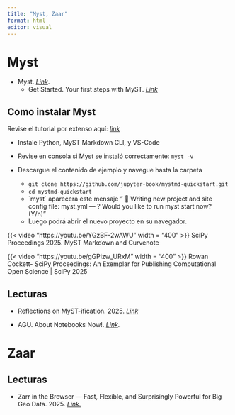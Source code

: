 ```yaml
---
title: "Myst, Zaar"
format: html
editor: visual
---
```


# Myst

-   Myst. [*Link*](https://mystmd.org/guide).
    -   Get Started. Your first steps with MyST. [*Link*](https://mystmd.org/guide/quickstart)

::: {.callout-tip appearance="minimal"}
## Como instalar Myst

Revise el tutorial por extenso aquí: [*link*](https://mystmd.org/guide/quickstart)

-   Instale Python, MyST Markdown CLI, y VS-Code

-   Revise en consola si Myst se instaló correctamente: `myst -v`

-   Descargue el contenido de ejemplo y navegue hasta la carpeta

    -   `git clone https://github.com/jupyter-book/mystmd-quickstart.git`
    -   `cd mystmd-quickstart`
    -   \`myst\` aparecera este mensaje " 💾 Writing new project and site config file: myst.yml — ? Would you like to run myst start now? (Y/n)"
    -   Luego podrá abrir el nuevo proyecto en su navegador.
:::

{{< video "https://youtu.be/YGzBF-2wAWU" width = "400" >}} SciPy Proceedings 2025. MyST Markdown and Curvenote

{{< video "https://youtu.be/gGPizw_URxM" width = "400" >}} Rowan Cockett- SciPy Proceedings: An Exemplar for Publishing Computational Open Science \| SciPy 2025

## Lecturas

-   Reflections on MyST-ification. 2025. [*Link*](https://projectpythia.org/posts/2025/mystification/)

-   AGU. About Notebooks Now!. [*Link*](https://data.agu.org/notebooks-now/about)*.*

# Zaar

## Lecturas

-   Zarr in the Browser — Fast, Flexible, and Surprisingly Powerful for Big Geo Data. 2025. [*Link.*](https://medium.com/@tobias.ramalho.ferreira/zarr-in-the-browser-fast-flexible-and-surprisingly-powerful-for-big-geo-data-eeb90ddf8a3d)